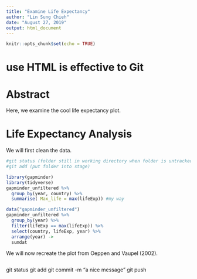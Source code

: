 ```yaml
---
title: "Examine Life Expectancy"
author: "Lin Sung Chieh"
date: "August 27, 2019"
output: html_document
---
```


```r
knitr::opts_chunk$set(echo = TRUE)
```

# use HTML is effective to Git

# Abstract

Here, we examine the cool life expectancy plot.

# Life Expectancy Analysis

We will first clean the data.

```r
#git status (folder still in working directory when folder is untracked)
#git add (put folder into stage)
```

```r
library(gapminder)
library(tidyverse)
gapminder_unfiltered %>%
  group_by(year, country) %>%
  summarise( Max_life = max(lifeExp)) #my way

data("gapminder_unfiltered")
gapminder_unfiltered %>%
  group_by(year) %>%
  filter(lifeExp == max(lifeExp)) %>%
  select(country, lifeExp, year) %>%
  arrange(year) ->
  sumdat
```

We will now recreate the plot from Oeppen and Vaupel (2002).

```r

```

git status
git add
git commit -m "a nice message"
git push


